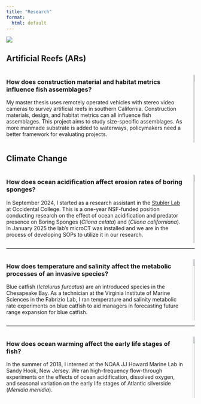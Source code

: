 ```yaml
---
title: "Research"
format: 
  html: default
---
```


<style>
  @media (max-width: 768px) {
      .columns {
          display: block; /* Stack columns vertically on smaller screens */
      }
      .column {
          width: 100%; /* Full width for each column */
          margin-bottom: 20px; /* Space between stacked columns */
      }
      img {
          width: 100%; /* Ensure images take full width */
          height: auto; /* Maintain aspect ratio */
      }
  }
</style>

![](docs/fish.jpg){fig-align="center"}

## Artificial Reefs (ARs)

::::: columns
::: column
### **How does construction material and habitat metrics influence fish assemblages?**

My master thesis uses remotely operated vehicles with stereo video cameras to survey artificial reefs in southern California. Construction materials, design, and habitat metrics can all influence fish assemblages. This project aims to study size-specific assemblages. As more manmade substrate is added to waterways, policymakers need a better framework for evaluating projects.
:::

::: column
![](docs/rov.jpg){width="100%"}
:::
:::::

## Climate Change

::::: columns
::: column
### **How does ocean acidification affect erosion rates of boring sponges?**

In September 2024, I started as a research assistant in the [Stubler Lab](https://amberstubler.weebly.com/) at Occidental College. This is a one-year NSF-funded position conducting research on the effect of ocean acidification and predator presence on Boring Sponges (*Cliona celata*) and (*Cliona californiana*). In January 2025 the lab's microCT was installed and we are in the process of developing SOPs to utilize it in our research.
:::

::: column
![](docs/boringsponges.jpg){width="100%"}
:::
:::::

------------------------------------------------------------------------

::::: columns
::: column
### **How does temperature and salinity affect the metabolic processes of an invasive species?**

Blue catfish (*Ictalurus furcatus*) are an introduced species in the Chesapeake Bay. As a technician at the Virginia Institute of Marine Sciences in the Fabrizio Lab, I ran temperature and salinity metabolic rate experiments on blue catfish to aid managers in forecasting future range expansion for blue catfish.
:::

::: column
![](docs/bluecat.jpg){width="100%"} <!-- Ensure full width on mobile -->
:::
:::::

------------------------------------------------------------------------

::::: columns
::: column
### **How does ocean warming affect the early life stages of fish?**

In the summer of 2018, I interned at the NOAA JJ Howard Marine Lab in Sandy Hook, New Jersey. We ran high-frequency flow-through experiments on the effects of ocean acidification, dissolved oxygen, and seasonal variation on the early life stages of Atlantic silverside (*Menidia menidia*).
:::

::: column
![](docs/larvalfish.jpg){width="100%"} <!-- Ensure full width on mobile -->
:::
:::::
